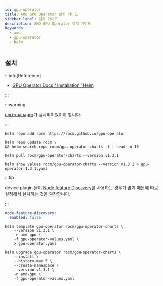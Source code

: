 ```yaml
---
id: gpu-operator
title: AMD GPU Operator 설치 가이드
sidebar_label: 설치 가이드
description: AMD GPU Operator 설치 가이드
keywords:
  - amd
  - gpu-operator
  - helm
---
```


## 설치

:::info[Reference]

- [GPU Operator Docs / Installation / Helm](https://instinct.docs.amd.com/projects/gpu-operator/en/release-v1.3.1/installation/kubernetes-helm.html)

:::

:::warning

[cert-manager](/docs/mlops/mlops/auth/cert-manager/cert-manager.mdx)가 설치되어있어야 합니다.

:::

```shell
helm repo add rocm https://rocm.github.io/gpu-operator
```

```shell
helm repo update rocm \
&& helm search repo rocm/gpu-operator-charts -l | head -n 10
```

```shell
helm pull rocm/gpu-operator-charts --version v1.3.1
```

```shell
helm show values rocm/gpu-operator-charts --version v1.3.1 > gpu-operator-1.3.1.yaml
```

:::tip

device plugin 들이 [Node feature Discovery](/docs/mlops/device/node-feature-discovery/node-feature-discovery.mdx)를 사용하는 경우가 많기 때문에 따로 설정해서 설치하는 것을 권장합니다.

:::

```yaml title="gpu-operator-values.yaml"
node-feature-discovery:
  enabled: false
```

```shell
helm template gpu-operator rocm/gpu-operator-charts \
    --version v1.3.1 \
    -n amd-gpu \
    -f gpu-operator-values.yaml \
    > gpu-operator.yaml
```

```shell
helm upgrade gpu-operator rocm/gpu-operator-charts \
    --install \
    --history-max 5 \
    --create-namespace \
    --version v1.3.1 \
    -n amd-gpu \
    -f gpu-operator-values.yaml
```
